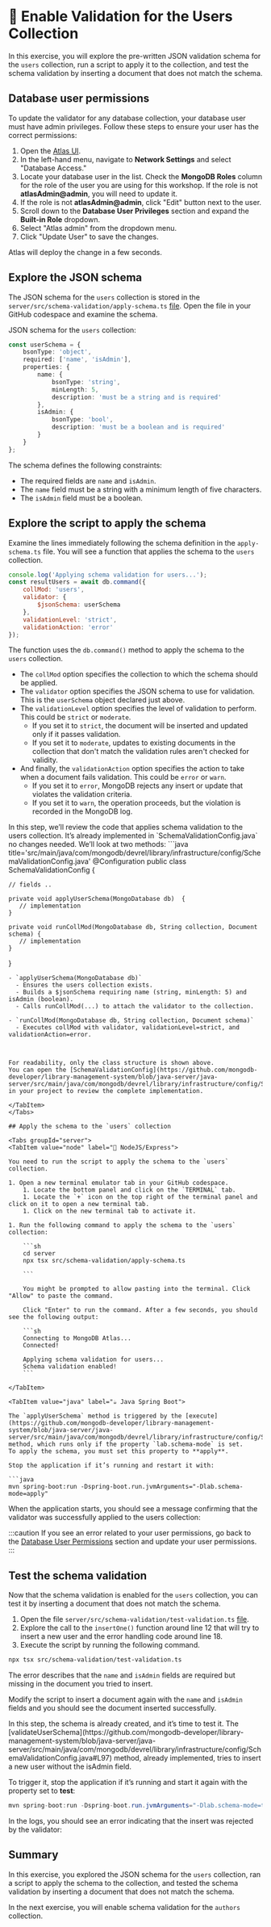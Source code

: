 
#  👐 Enable Validation for the Users Collection

In this exercise, you will explore the pre-written JSON validation schema for the `users` collection, run a script to apply it to the collection, and test the schema validation by inserting a document that does not match the schema.

## Database user permissions

To update the validator for any database collection, your database user must have admin privileges. Follow these steps to ensure your user has the correct permissions:

1. Open the [Atlas UI](https://cloud.mongodb.com?utm_campaign=devrel&utm_source=workshop&utm_medium=cta&utm_content=developer.day&utm_term=project.phoenix).
2. In the left-hand menu, navigate to **Network Settings** and select "Database Access."
3. Locate your database user in the list. Check the **MongoDB Roles** column for the role of the user you are using for this workshop. If the role is not **atlasAdmin@admin**, you will need to update it.
4. If the role is not **atlasAdmin@admin**, click "Edit" button next to the user.
5. Scroll down to the **Database User Privileges** section and expand the **Built-in Role** dropdown.
6. Select "Atlas admin" from the dropdown menu.
7. Click "Update User" to save the changes.

Atlas will deploy the change in a few seconds.

## Explore the JSON schema

<Tabs groupId="server">
<TabItem value="node" label="🚀 NodeJS/Express">

The JSON schema for the `users` collection is stored in the `server/src/schema-validation/apply-schema.ts` [file](https://github.com/mongodb-developer/library-management-system/blob/main/server/src/schema-validation/apply-schema.ts). Open the file in your GitHub codespace and examine the schema.

</TabItem>

<TabItem value="java" label="☕️ Java Spring Boot">

JSON schema for the `users` collection:

</TabItem>
</Tabs>

```ts
const userSchema = {
    bsonType: 'object',
    required: ['name', 'isAdmin'],
    properties: {
        name: {
            bsonType: 'string',
            minLength: 5,
            description: 'must be a string and is required'
        },
        isAdmin: {
            bsonType: 'bool',
            description: 'must be a boolean and is required'
        }
    }
};
```

The schema defines the following constraints:
- The required fields are `name` and `isAdmin`.
- The `name` field must be a string with a minimum length of five characters.
- The `isAdmin` field must be a boolean.

## Explore the script to apply the schema

<Tabs groupId="server">
<TabItem value="node" label="🚀 NodeJS/Express">

Examine the lines immediately following the schema definition in the `apply-schema.ts` file. You will see a function that applies the schema to the `users` collection.

```js
console.log('Applying schema validation for users...');
const resultUsers = await db.command({
    collMod: 'users',
    validator: {
        $jsonSchema: userSchema
    },
    validationLevel: 'strict',
    validationAction: 'error'
});
```

The function uses the `db.command()` method to apply the schema to the `users` collection.
- The `collMod` option specifies the collection to which the schema should be applied.
- The `validator` option specifies the JSON schema to use for validation. This is the `userSchema` object declared just above.
- The `validationLevel` option specifies the level of validation to perform. This could be `strict` or `moderate`.
    - If you set it to `strict`, the document will be inserted and updated only if it passes validation.
    - If you set it to `moderate`, updates to existing documents in the collection that don't match the validation rules aren't checked for validity.
- And finally, the `validationAction` option specifies the action to take when a document fails validation. This could be `error` or `warn`.
    - If you set it to `error`, MongoDB rejects any insert or update that violates the validation criteria.
    - If you set it to `warn`, the operation proceeds, but the violation is recorded in the MongoDB log.

</TabItem>

<TabItem value="java" label="☕️ Java Spring Boot">
In this step, we’ll review the code that applies schema validation to the users collection.
It’s already implemented in `SchemaValidationConfig.java` no changes needed. We’ll look at two methods:
```java title='src/main/java/com/mongodb/devrel/library/infrastructure/config/SchemaValidationConfig.java'
@Configuration
public class SchemaValidationConfig {

    // fields ..

    private void applyUserSchema(MongoDatabase db)  {
       // implementation
    }

    private void runCollMod(MongoDatabase db, String collection, Document schema) {
       // implementation
    }

}
```
- `applyUserSchema(MongoDatabase db)`
  - Ensures the users collection exists.
  - Builds a $jsonSchema requiring name (string, minLength: 5) and isAdmin (boolean).
  - Calls runCollMod(...) to attach the validator to the collection.

- `runCollMod(MongoDatabase db, String collection, Document schema)`
  - Executes collMod with validator, validationLevel=strict, and validationAction=error.



For readability, only the class structure is shown above. 
You can open the [SchemaValidationConfig](https://github.com/mongodb-developer/library-management-system/blob/java-server/java-server/src/main/java/com/mongodb/devrel/library/infrastructure/config/SchemaValidationConfig.java) in your project to review the complete implementation.

</TabItem>
</Tabs>

## Apply the schema to the `users` collection

<Tabs groupId="server">
<TabItem value="node" label="🚀 NodeJS/Express">

You need to run the script to apply the schema to the `users` collection.

1. Open a new terminal emulator tab in your GitHub codespace. 
    1. Locate the bottom panel and click on the `TERMINAL` tab.
    1. Locate the `+` icon on the top right of the terminal panel and click on it to open a new terminal tab.
    1. Click on the new terminal tab to activate it.

1. Run the following command to apply the schema to the `users` collection:

    ```sh
    cd server
    npx tsx src/schema-validation/apply-schema.ts

    ```

    You might be prompted to allow pasting into the terminal. Click "Allow" to paste the command.

    Click "Enter" to run the command. After a few seconds, you should see the following output:

    ```sh
    Connecting to MongoDB Atlas...
    Connected!

    Applying schema validation for users...
    Schema validation enabled!
    ```

</TabItem>

<TabItem value="java" label="☕️ Java Spring Boot">

The `applyUserSchema` method is triggered by the [execute](https://github.com/mongodb-developer/library-management-system/blob/java-server/java-server/src/main/java/com/mongodb/devrel/library/infrastructure/config/SchemaValidationConfig.java#L44) method, which runs only if the property `lab.schema-mode` is set.
To apply the schema, you must set this property to **apply**.

Stop the application if it’s running and restart it with:

```java
mvn spring-boot:run -Dspring-boot.run.jvmArguments="-Dlab.schema-mode=apply"
```

When the application starts, you should see a message confirming that the validator was successfully applied to the users collection:
<Screenshot url="https://github.com/mongodb-developer/library-management-system" src="img/screenshots/60-schema-validation/1-schema-applied.png" alt="The schema validation applied" />


</TabItem>
</Tabs>


:::caution
If you see an error related to your user permissions, go back to the [Database User Permissions](#database-user-permissions) section and update your user permissions.
:::

## Test the schema validation

<Tabs groupId="server">
<TabItem value="node" label="🚀 NodeJS/Express">

Now that the schema validation is enabled for the `users` collection, you can test it by inserting a document that does not match the schema.

1. Open the file `server/src/schema-validation/test-validation.ts` [file](https://github.com/mongodb-developer/library-management-system/blob/main/server/src/schema-validation/test-validation.ts).
2. Explore the call to the `insertOne()` function around line 12 that will try to insert a new user and the error handling code around line 18.
3. Execute the script by running the following command.

  ```sh
  npx tsx src/schema-validation/test-validation.ts
  ```

The error describes that the `name` and `isAdmin` fields are required but missing in the document you tried to insert.

Modify the script to insert a document again with the `name` and `isAdmin` fields and you should see the document inserted successfully.


</TabItem>

<TabItem value="java" label="☕️ Java Spring Boot">
In this step, the schema is already created, and it’s time to test it.
The [validateUserSchema](https://github.com/mongodb-developer/library-management-system/blob/java-server/java-server/src/main/java/com/mongodb/devrel/library/infrastructure/config/SchemaValidationConfig.java#L97) method, already implemented, tries to insert a new user without the isAdmin field.

To trigger it, stop the application if it’s running and start it again with the property set to **test**:

```java
mvn spring-boot:run -Dspring-boot.run.jvmArguments="-Dlab.schema-mode=test"
```

In the logs, you should see an error indicating that the insert was rejected by the validator:

<Screenshot url="https://github.com/mongodb-developer/library-management-system" src="img/screenshots/60-schema-validation/2-schema-validated.png" alt="The schema validation applied" />

</TabItem>
</Tabs>


## Summary

In this exercise, you explored the JSON schema for the `users` collection, ran a script to apply the schema to the collection, and tested the schema validation by inserting a document that does not match the schema.

In the next exercise, you will enable schema validation for the `authors` collection.
